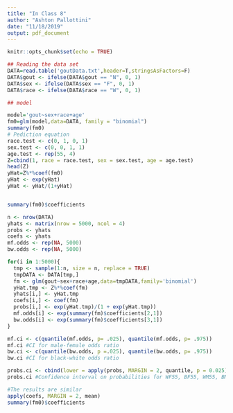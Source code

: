 ---
title: "In Class 8"
author: "Ashton Pallottini"
date: "11/18/2019"
output: pdf_document
---

```{r setup, include=FALSE}
knitr::opts_chunk$set(echo = TRUE)
```



```{r}
## Reading the data set
DATA=read.table('goutData.txt',header=T,stringsAsFactors=F)
DATA$gout <- ifelse(DATA$gout == "N", 0, 1)
DATA$sex <- ifelse(DATA$sex == "F", 0, 1)
DATA$race <- ifelse(DATA$race == "W", 0, 1)

## model

model='gout~sex+race+age'  
fm0=glm(model,data=DATA, family = "binomial")
summary(fm0)
# Pediction equation
race.test <- c(0, 1, 0, 1)
sex.test <- c(0, 0, 1, 1)
age.test <- rep(55, 4)
Z=cbind(1, race = race.test, sex = sex.test, age = age.test) 
head(Z)
yHat=Z%*%coef(fm0)
yHat <- exp(yHat)
yHat <- yHat/(1+yHat)


summary(fm0)$coefficients
```

```{r}
n <- nrow(DATA)
yhats <- matrix(nrow = 5000, ncol = 4)
probs <- yhats
coefs <- yhats
mf.odds <- rep(NA, 5000)
bw.odds <- rep(NA, 5000)

for(i in 1:5000){
  tmp <- sample(1:n, size = n, replace = TRUE)
  tmpDATA <- DATA[tmp,]
  fm <- glm(gout~sex+race+age,data=tmpDATA,family='binomial')
  yHat.tmp <- Z%*%coef(fm)
  yhats[i,] <- yHat.tmp
  coefs[i,] <- coef(fm)
  probs[i,] <- exp(yHat.tmp)/(1 + exp(yHat.tmp))
  mf.odds[i] <- exp(summary(fm)$coefficients[2,1])
  bw.odds[i] <- exp(summary(fm)$coefficients[3,1])
}

mf.ci <- c(quantile(mf.odds, p= .025), quantile(mf.odds, p= .975))
mf.ci #CI for male-female odds ratio
bw.ci <- c(quantile(bw.odds, p =.025), quantile(bw.odds, p= .975))
bw.ci #CI for black-white odds ratio

probs.ci <- cbind(lower = apply(probs, MARGIN = 2, quantile, p = 0.025), upper = apply(probs, MARGIN = 2, quantile, p = 0.975))
probs.ci #Confidence interval on probabilities for WF55, BF55, WM55, BM55
```

```{r}
#The results are similar
apply(coefs, MARGIN = 2, mean)
summary(fm0)$coefficients
```


